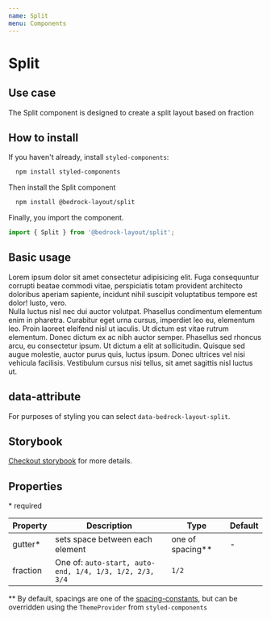 ```yaml
---
name: Split
menu: Components
---
```



# Split

## Use case

The Split component is designed to create a split layout based on fraction

## How to install

If you haven't already, install `styled-components`:

```bash
  npm install styled-components
```

Then install the Split component

```bash
  npm install @bedrock-layout/split
```

Finally, you import the component.

```javascript
import { Split } from '@bedrock-layout/split';
```

## Basic usage

<Playground>
  <Split gutter="lg" fraction="1/2">
    <div>
      Lorem ipsum dolor sit amet consectetur adipisicing elit. Fuga consequuntur
      corrupti beatae commodi vitae, perspiciatis totam provident architecto
      doloribus aperiam sapiente, incidunt nihil suscipit voluptatibus tempore
      est dolor! Iusto, vero.
    </div>
    <div>
      Nulla luctus nisl nec dui auctor volutpat. Phasellus condimentum elementum
      enim in pharetra. Curabitur eget urna cursus, imperdiet leo eu, elementum
      leo. Proin laoreet eleifend nisl ut iaculis. Ut dictum est vitae rutrum
      elementum. Donec dictum ex ac nibh auctor semper. Phasellus sed rhoncus
      arcu, eu consectetur ipsum. Ut dictum a elit at sollicitudin. Quisque sed
      augue molestie, auctor purus quis, luctus ipsum. Donec ultrices vel nisi
      vehicula facilisis. Vestibulum cursus nisi tellus, sit amet sagittis nisl
      luctus ut.
    </div>
  </Split>
</Playground>

## data-attribute

For purposes of styling you can select `data-bedrock-layout-split`.

## Storybook

[Checkout storybook](https://storybook.bedrock-layout.dev/?path=/story/split--basic) for more details.

## Properties

\* required

| Property | Description                                             | Type               | Default |
| -------- | ------------------------------------------------------- | ------------------ | ------- |
| gutter\* | sets space between each element                         | one of spacing\*\* | -       |
| fraction | One of: `auto-start, auto-end, 1/4, 1/3, 1/2, 2/3, 3/4` | `1/2`              |

\*\* By default, spacings are one of the [spacing-constants](https://github.com/Bedrock-Layouts/Bedrock/tree/master/packages/spacing-constants), but can be overridden using the `ThemeProvider` from `styled-components`

